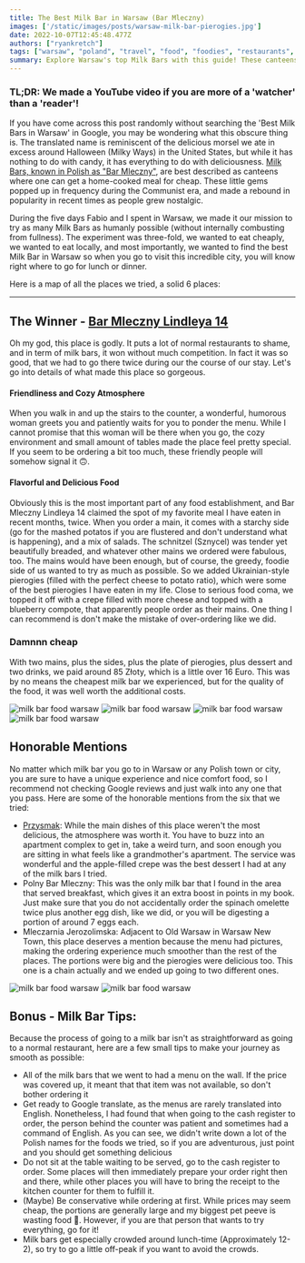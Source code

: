 ```yaml
---
title: The Best Milk Bar in Warsaw (Bar Mleczny)
images: ['/static/images/posts/warsaw-milk-bar-pierogies.jpg']
date: 2022-10-07T12:45:48.477Z
authors: ["ryankretch"]
tags: ["warsaw", "poland", "travel", "food", "foodies", "restaurants", "cheap travel", "pierogies", "europe"]
summary: Explore Warsaw's top Milk Bars with this guide! These canteens offer affordable home-cooked meals and nostalgic vibes. Bar Mleczny Lindleya 14 is the winner of six tried, serving scrumptious dishes like schnitzel and Ukrainian-style pierogies. Get the map and details to indulge in comfort food without overspending.
---
```

### TL;DR: We made a YouTube video if you are more of a 'watcher' than a 'reader'!

<YouTube id="IT66u3frKKY" />

If you have come across this post randomly without searching the 'Best Milk Bars in Warsaw' in Google, you may be wondering what this obscure thing is. The translated name is reminiscent of the delicious morsel we ate in excess around Halloween (Milky Ways) in the United States, but while it has nothing to do with candy, it has everything to do with deliciousness. [Milk Bars, known in Polish as "Bar Mleczny"](https://en.wikipedia.org/wiki/Bar_mleczny), are best described as canteens where one can get a home-cooked meal for cheap. These little gems popped up in frequency during the Communist era, and made a rebound in popularity in recent times as people grew nostalgic. 

During the five days Fabio and I spent in Warsaw, we made it our mission to try as many Milk Bars as humanly possible (without internally combusting from fullness). The experiment was three-fold, we wanted to eat cheaply, we wanted to eat locally, and most importantly, we wanted to find the best Milk Bar in Warsaw so when you go to visit this incredible city, you will know right where to go for lunch or dinner.

Here is a map of all the places we tried, a solid 6 places: 

<GoogleMap id="1jkvmrkzL5vTR1OiyY3M6BAoRTabu-Vc" />

---

## The Winner - [Bar Mleczny Lindleya 14](https://www.facebook.com/people/Bar_mleczny_lindleya14/100063597881245/)
Oh my god, this place is godly. It puts a lot of normal restaurants to shame, and in term of milk bars, it won without much competition. In fact it was so good, that we had to go there twice during our the course of our stay. Let's go into details of what made this place so gorgeous.

#### Friendliness and Cozy Atmosphere

When you walk in and up the stairs to the counter, a wonderful, humorous woman greets you and patiently waits for you to ponder the menu. While I cannot promise that this woman will be there when you go, the cozy environment and small amount of tables made the place feel pretty special. If you seem to be ordering a bit too much, these friendly people will somehow signal it 🙃.

#### Flavorful and Delicious Food

Obviously this is the most important part of any food establishment, and Bar Mleczny Lindleya 14 claimed the spot of my favorite meal I have eaten in recent months, twice. When you order a main, it comes with a starchy side (go for the mashed potatos if you are flustered and don't understand what is happening), and a mix of salads. The schnitzel (Sznycel) was tender yet beautifully breaded, and whatever other mains we ordered were fabulous, too. The mains would have been enough, but of course, the greedy, foodie side of us wanted to try as much as possible. So we added Ukrainian-style pierogies (filled with the perfect cheese to potato ratio), which were some of the best pierogies I have eaten in my life. Close to serious food coma, we topped it off with a crepe filled with more cheese and topped with a blueberry compote, that apparently people order as their mains. One thing I can recommend is don't make the mistake of over-ordering like we did.

### Damnnn cheap

With two mains, plus the sides, plus the plate of pierogies, plus dessert and two drinks, we paid around 85 Złoty, which is a little over 16 Euro. This was by no means the cheapest milk bar we experienced, but for the quality of the food, it was well worth the additional costs. 

![milk bar food warsaw](https://res.cloudinary.com/dx4cuted1/image/upload/q_60/v1665154383/Warsaw%20Milky%20Bars/warsaw_-_3_dkuubo.jpg)
![milk bar food warsaw](https://res.cloudinary.com/dx4cuted1/image/upload/q_60/v1665153853/Warsaw%20Milky%20Bars/warsaw_-_13_ocok5m.jpg)
![milk bar food warsaw](https://res.cloudinary.com/dx4cuted1/image/upload/q_60/v1665153823/Warsaw%20Milky%20Bars/warsaw_-_11_phqzg8.jpg)
![milk bar food warsaw](https://res.cloudinary.com/dx4cuted1/image/upload/q_60/v1665153833/Warsaw%20Milky%20Bars/warsaw_-_14_cxerbh.jpg)

## Honorable Mentions
No matter which milk bar you go to in Warsaw or any Polish town or city, you are sure to have a unique experience and nice comfort food, so I recommend not checking Google reviews and just walk into any one that you pass. Here are some of the honorable mentions from the six that we tried:
- [Przysmak](https://www.facebook.com/przysmak.obiadydomowe/): While the main dishes of this place weren't the most delicious, the atmosphere was worth it. You have to buzz into an apartment complex to get in, take a weird turn, and soon enough you are sitting in what feels like a grandmother's apartment. The service was wonderful and the apple-filled crepe was the best dessert I had at any of the milk bars I tried.
- Polny Bar Mleczny: This was the only milk bar that I found in the area that served breakfast, which gives it an extra boost in points in my book. Just make sure that you do not accidentally order the spinach omelette twice plus another egg dish, like we did, or you will be digesting a portion of around 7 eggs each.
- Mleczarnia Jerozolimska: Adjacent to Old Warsaw in Warsaw New Town, this place deserves a mention because the menu had pictures, making the ordering experience much smoother than the rest of the places. The portions were big and the pierogies were delicious too. This one is a chain actually and we ended up going to two different ones.

![milk bar food warsaw](https://res.cloudinary.com/dx4cuted1/image/upload/q_60/v1665153816/Warsaw%20Milky%20Bars/warsaw_-_9_slsw95.jpg)
![milk bar food warsaw](https://res.cloudinary.com/dx4cuted1/image/upload/q_60/v1665153811/Warsaw%20Milky%20Bars/warsaw_-_5_h6slp5.jpg)

## Bonus - Milk Bar Tips:
Because the process of going to a milk bar isn't as straightforward as going to a normal restaurant, here are a few small tips to make your journey as smooth as possible:
- All of the milk bars that we went to had a menu on the wall. If the price was covered up, it meant that that item was not available, so don't bother ordering it
- Get ready to Google translate, as the menus are rarely translated into English. Nonetheless, I had found that when going to the cash register to order, the person behind the counter was patient and sometimes had a command of English. As you can see, we didn't write down a lot of the Polish names for the foods we tried, so if you are adventurous, just point and you should get something delicious
- Do not sit at the table waiting to be served, go to the cash register to order. Some places will then immediately prepare your order right then and there, while other places you will have to bring the receipt to the kitchen counter for them to fulfill it. 
- (Maybe) Be conservative while ordering at first. While prices may seem cheap, the portions are generally large and my biggest pet peeve is wasting food 🤣. However, if you are that person that wants to try everything, go for it!
- Milk bars get especially crowded around lunch-time (Approximately 12-2), so try to go a little off-peak if you want to avoid the crowds.
